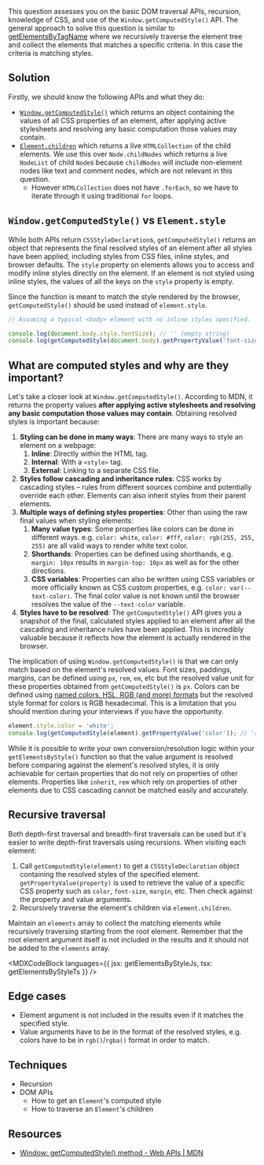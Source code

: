 

This question assesses you on the basic DOM traversal APIs, recursion, knowledge of CSS, and use of the `Window.getComputedStyle()` API. The general approach to solve this question is similar to [getElementsByTagName](/questions/javascript/get-elements-by-tag-name) where we recursively traverse the element tree and collect the elements that matches a specific criteria. In this case the criteria is matching styles.

## Solution

Firstly, we should know the following APIs and what they do:

- [`Window.getComputedStyle()`](https://developer.mozilla.org/en-US/docs/Web/API/Window/getComputedStyle) which returns an object containing the values of all CSS properties of an element, after applying active stylesheets and resolving any basic computation those values may contain.
- [`Element.children`](https://developer.mozilla.org/en-US/docs/Web/API/Element/children) which returns a live `HTMLCollection` of the child elements. We use this over `Node.childNodes` which returns a live `NodeList` of child `Node`s because `childNodes` will include non-element nodes like text and comment nodes, which are not relevant in this question.
  - However `HTMLCollection` does not have `.forEach`, so we have to iterate through it using traditional `for` loops.

## `Window.getComputedStyle()` vs `Element.style`

While both APIs return `CSSStyleDeclaration`s, `getComputedStyle()` returns an object that represents the final resolved styles of an element after all styles have been applied, including styles from CSS files, inline styles, and browser defaults. The `style` property on elements allows you to access and modify inline styles directly on the element. If an element is not styled using inline styles, the values of all the keys on the `style` property is empty.

Since the function is meant to match the style rendered by the browser, `getComputedStyle()` should be used instead of `element.style`.

```js
// Assuming a typical <body> element with no inline styles specified.

console.log(document.body.style.fontSize); // '' (empty string)
console.log(getComputedStyle(document.body).getPropertyValue('font-size')); // 16px;
```

## What are computed styles and why are they important?

Let's take a closer look at `Window.getComputedStyle()`. According to MDN, it returns the property values **after applying active stylesheets and resolving any basic computation those values may contain**. Obtaining resolved styles is important because:

1. **Styling can be done in many ways**: There are many ways to style an element on a webpage:
   1. **Inline**: Directly within the HTML tag.
   1. **Internal**: With a `<style>` tag.
   1. **External**: Linking to a separate CSS file.
1. **Styles follow cascading and inheritance rules**: CSS works by cascading styles – rules from different sources combine and potentially override each other. Elements can also inherit styles from their parent elements.
1. **Multiple ways of defining styles properties**: Other than using the raw final values when styling elements:
   1. **Many value types**: Some properties like colors can be done in different ways. e.g. `color: white`, `color: #fff`, `color: rgb(255, 255, 255)` are all valid ways to render white text color.
   1. **Shorthands**: Properties can be defined using shorthands, e.g. `margin: 10px` results in `margin-top: 10px` as well as for the other directions.
   1. **CSS variables**: Properties can also be written using CSS variables or more officially known as CSS custom properties, e.g. `color: var(--text-color)`. The final color value is not known until the browser resolves the value of the `--text-color` variable.
1. **Styles have to be resolved**: The `getComputedStyle()` API gives you a snapshot of the final, calculated styles applied to an element after all the cascading and inheritance rules have been applied. This is incredibly valuable because it reflects how the element is actually rendered in the browser.

The implication of using `Window.getComputedStyle()` is that we can only match based on the element's resolved values. Font sizes, paddings, margins, can be defined using `px`, `rem`, `em`, etc but the resolved value unit for these properties obtained from `getComputedStyle()` is `px`. Colors can be defined using [named colors, HSL, RGB (and more) formats](https://developer.mozilla.org/en-US/docs/Web/CSS/color_value) but the resolved style format for colors is RGB hexadecimal. This is a limitation that you should mention during your interviews if you have the opportunity.

```js
element.style.color = 'white';
console.log(getComputedStyle(element).getPropertyValue('color')); // 'rgb(255, 255, 255)'
```

While it is possible to write your own conversion/resolution logic within your `getElementsByStyle()` function so that the value argument is resolved before comparing against the element's resolved styles, it is only achievable for certain properties that do not rely on properties of other elements. Properties like `inherit`, `rem` which rely on properties of other elements due to CSS cascading cannot be matched easily and accurately.

## Recursive traversal

Both depth-first traversal and breadth-first traversals can be used but it's easier to write depth-first traversals using recursions. When visiting each element:

1. Call `getComputedStyle(element)` to get a `CSSStyleDeclaration` object containing the resolved styles of the specified element. `getPropertyValue(property)` is used to retrieve the value of a specific CSS property such as `color`, `font-size`, `margin`, etc. Then check against the property and value arguments.
1. Recursively traverse the element's children via `element.children`.

Maintain an `elements` array to collect the matching elements while recursively traversing starting from the root element. Remember that the root element argument itself is not included in the results and it should not be added to the `elements` array.

<MDXCodeBlock
  languages={{ jsx: getElementsByStyleJs, tsx: getElementsByStyleTs }}
/>

## Edge cases

- Element argument is not included in the results even if it matches the specified style.
- Value arguments have to be in the format of the resolved styles, e.g. colors have to be in `rgb()`/`rgba()` format in order to match.

## Techniques

- Recursion
- DOM APIs
  - How to get an `Element`'s computed style
  - How to traverse an `Element`'s children

## Resources

- [Window: getComputedStyle() method - Web APIs | MDN](https://developer.mozilla.org/en-US/docs/Web/API/Window/getComputedStyle)
